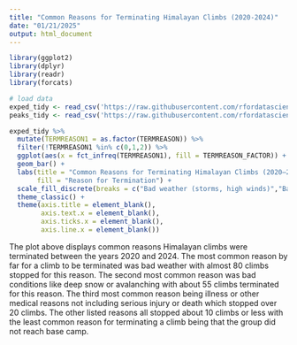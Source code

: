 ```yaml
---
title: "Common Reasons for Terminating Himalayan Climbs (2020-2024)"
date: "01/21/2025"
output: html_document
---
```


```r
library(ggplot2)
library(dplyr)
library(readr)
library(forcats)
```

```r
# load data
exped_tidy <- read_csv('https://raw.githubusercontent.com/rfordatascience/tidytuesday/main/data/2025/2025-01-21/exped_tidy.csv')
peaks_tidy <- read_csv('https://raw.githubusercontent.com/rfordatascience/tidytuesday/main/data/2025/2025-01-21/peaks_tidy.csv')
```

```r
exped_tidy %>% 
  mutate(TERMREASON1 = as.factor(TERMREASON)) %>% 
  filter(!TERMREASON1 %in% c(0,1,2)) %>% 
  ggplot(aes(x = fct_infreq(TERMREASON1), fill = TERMREASON_FACTOR)) +
  geom_bar() +
  labs(title = "Common Reasons for Terminating Himalayan Climbs (2020–2024)",
       fill = "Reason for Termination") +
  scale_fill_discrete(breaks = c("Bad weather (storms, high winds)","Bad conditions (deep snow, avalanching, falling ice, or rock)", "Illness, AMS, exhaustion, or frostbite", "Did not attempt climb", "Other", "Route technically too difficult, lack of experience, strength, or motivation", "Accident (death or serious injury)", "Lack (or loss) of supplies, support or equipment", "Lack of time", "Did not reach base camp")) +
  theme_classic() +
  theme(axis.title = element_blank(),
        axis.text.x = element_blank(),
        axis.ticks.x = element_blank(),
        axis.line.x = element_blank())
```

The plot above displays common reasons Himalayan climbs were terminated between the years 2020 and 2024. The most common reason by far for a climb to be terminated was bad weather with almost 80 climbs stopped for this reason. The second most common reason was bad conditions like deep snow or avalanching with about 55 climbs terminated for this reason. The third most common reason being illness or other medical reasons not including serious injury or death which stopped over 20 climbs. The other listed reasons all stopped about 10 climbs or less with the least common reason for terminating a climb being that the group did not reach base camp.



